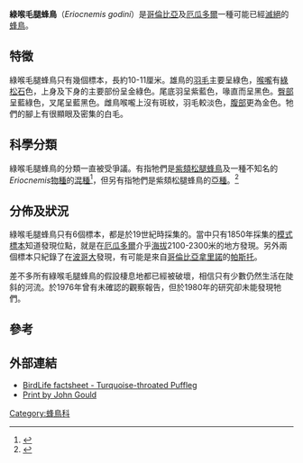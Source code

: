 {{Speciesbox
| name = 綠喉毛腿蜂鳥
| image = Eriocnemis godini.jpg
| image_caption =
| status = PE
| status_system = IUCN3.1
| status_ref = <ref>{{cite iucn|url=https://www.iucnredlist.org/details/22687922/0 |title=''Eriocnemis godini'' |author=BirdLife International |author-link=BirdLife International |year=2012 |access-date=26 November 2013|ref=harv}}</ref>
| taxon = Eriocnemis godini
| authority = ([[Jules_Bourcier|Bourcier]], 1851)
}}

'''綠喉毛腿蜂鳥'''（''Eriocnemis godini''）是[[哥倫比亞|哥倫比亞]]及[[厄瓜多爾|厄瓜多爾]]一種可能已經[[滅絕|滅絕]]的[[蜂鳥|蜂鳥]]。

==特徵==
綠喉毛腿蜂鳥只有幾個標本，長約10-11厘米。雄鳥的[[羽毛|羽毛]]主要呈綠色，[[喉嚨|喉嚨]]有[[綠松石|綠松石]]色，上身及下身的主要部份呈金綠色。尾底羽呈紫藍色，喙直而呈黑色。[[臀部|臀部]]呈藍綠色，叉尾呈藍黑色。雌鳥喉嚨上沒有斑紋，羽毛較淡色，[[腹部|腹部]]更為金色。牠們的腳上有很顯眼及密集的白毛。

==科學分類==
綠喉毛腿蜂鳥的分類一直被受爭議。有指牠們是[[紫頦松腿蜂鳥|紫頦松腿蜂鳥]]及一種不知名的''Eriocnemis''[[物種|物種]]的[[混種|混種]]<ref>{{Cite journal en|author=Graves, G.R.|year=1996|title=Diagnoses of hybrid hummingbirds (Aves: Trochilidae). 2. Hybrid origin of ''Eriocnemis soderstromi'' Butler|journal=Proc. Biol. Soc. Wash.|volume=109|pages=764-769}}</ref>，但另有指牠們是紫頦松腿蜂鳥的[[亞種|亞種]]。<ref>{{Cite journal en|author=Ridgely, R. S.|year=2001|journal=Journal für Ornithologie|volume=142|pages=Fig. 2.|title=Distribution of ''Eriocnemis vestitus'' and ''E. nigrivestis'', based on examined skins and literature data}}</ref>

==分佈及狀況==
綠喉毛腿蜂鳥只有6個標本，都是於19世紀時採集的。當中只有1850年採集的[[模式標本|模式標本]]知道發現位點，就是在[[厄瓜多爾|厄瓜多爾]]介乎[[海拔|海拔]]2100-2300米的地方發現。另外兩個標本只紀錄了在[[波哥大|波哥大]]發現，有可能是來自[[哥倫比亞|哥倫比亞]][[拿里諾|拿里諾]]的[[帕斯托|帕斯托]]。

差不多所有綠喉毛腿蜂鳥的假設棲息地都已經被破壞，相信只有少數仍然生活在陡斜的河流。於1976年曾有未確認的觀察報告，但於1980年的研究卻未能發現牠們。

==參考==
{{reflist}}

==外部連結==
*[http://www.birdlife.org/datazone/species/index.html?action=SpcHTMDetails.asp&sid=2035&m=0 BirdLife factsheet - Turquoise-throated Puffleg] {{Wayback|url=http://www.birdlife.org/datazone/species/index.html?action=SpcHTMDetails.asp&sid=2035&m=0 |date=20090103005123 }}
*[http://www.oldprintshop.com/images/large/28676.jpg Print by John Gould] {{Wayback|url=http://www.oldprintshop.com/images/large/28676.jpg |date=20050213010947 }}
{{Taxonbar|from=Q1263508}}

[[Category:蜂鳥科|Category:蜂鳥科]]